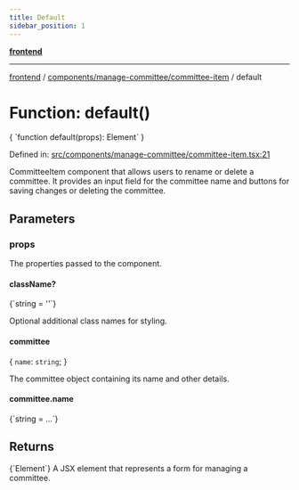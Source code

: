 ```yaml
---
title: Default
sidebar_position: 1
---
```



[**frontend**](../../../..)

***

[frontend](../../../..) / [components/manage-committee/committee-item](..) / default

# Function: default()

<CodeBlock language="ts">
{ `function default(props): Element` }
</CodeBlock>

Defined in: [src/components/manage-committee/committee-item.tsx:21](https://github.com/svsticky/CommitteeClash/blob/f974faa16c13593c1cc0eea50bf89b045abdabb5/frontend/src/components/manage-committee/committee-item.tsx#L21)

CommitteeItem component that allows users to rename or delete a committee.
It provides an input field for the committee name and buttons for saving changes or deleting the committee.

## Parameters

### props

The properties passed to the component.

#### className?
<CodeBlock language="ts">
{`string = ''`}
</CodeBlock>

Optional additional class names for styling.

#### committee

\{ `name`: `string`; \}

The committee object containing its name and other details.

#### committee.name
<CodeBlock language="ts">
{`string = ...`}
</CodeBlock>

## Returns
<CodeBlock language="ts">
{`Element`}
</CodeBlock>
A JSX element that represents a form for managing a committee.
